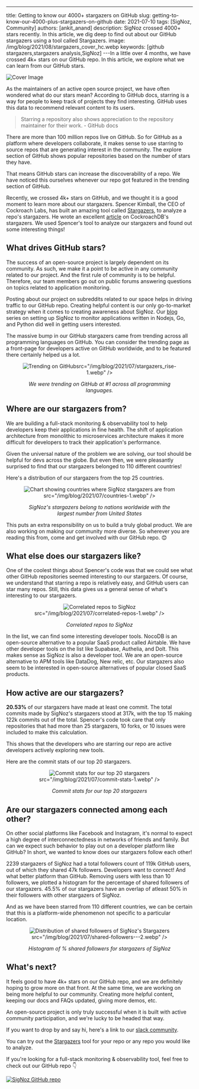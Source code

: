 ---
title: Getting to know our 4000+ stargazers on GitHub
slug: getting-to-know-our-4000-plus-stargazers-on-github
date: 2021-07-10
tags: [SigNoz, Community]
authors: [ankit_anand]
description: SigNoz crossed 4000+ stars recently. In this article, we dig deep to find out about our GitHub stargazers using a tool called Stargazers.
image: /img/blog/2021/08/stargazers_cover_hc.webp
keywords: [github stargazers,stargazers analysis,SigNoz]
---In a little over 4 months, we have crossed 4k+ stars on our GitHub repo. In this article, we explore what we can learn from our GitHub stars.



![Cover Image](/img/blog/2021/08/stargazers_cover_hc.webp)

As the maintainers of an active open source project, we have often wondered what do our stars mean? According to GitHub docs, starring is a way for people to keep track of projects they find interesting. GitHub uses this data to recommend relevant content to its users.

> Starring a repository also shows appreciation to the repository maintainer for their work. - GitHub docs

There are more than 100 million repos live on GitHub. So for GitHub as a platform where developers collaborate, it makes sense to use starring to source repos that are generating interest in the community. The explore section of GitHub shows popular repositories based on the number of stars they have.

That means GitHub stars can increase the discoverability of a repo. We have noticed this ourselves whenever our repo got featured in the trending section of GitHub.

Recently, we crossed 4k+ stars on GitHub, and we thought it is a good moment to learn more about our stargazers. Spencer Kimball, the CEO of Cockroach Labs, has built an amazing tool called [Stargazers](https://github.com/spencerkimball/stargazers), to analyze a repo's stargazers. He wrote an excellent [article](https://www.cockroachlabs.com/blog/what-can-we-learn-from-our-github-stars/) on CockroachDB's stargazers. We used Spencer's tool to analyze our stargazers and found out some interesting things!

## What drives GitHub stars?

The success of an open-source project is largely dependent on its community. As such, we make it a point to be active in any community related to our project. And the first rule of community is to be helpful. Therefore, our team members go out on public forums answering questions on topics related to application monitoring.

Posting about our project on subreddits related to our space helps in driving traffic to our GitHub repo. Creating helpful content is our only go-to-market strategy when it comes to creating awareness about SigNoz. Our [blog](/blog/) series on setting up SigNoz to monitor applications written in Nodejs, Go, and Python did well in getting users interested.

The massive bump in our GitHub stargazers came from trending across all programming languages on GitHub. You can consider the trending page as a front-page for developers active on GitHub worldwide, and to be featured there certainly helped us a lot.



<figure data-zoomable align='center'>
    <img className="box-shadowed-image"
   alt="Trending on GitHub"
   
   src="/img/blog/2021/07/stargazers_rise-1.webp"
   />
<figcaption><i>We were trending on GitHub at #1 across all programming languages.</i></figcaption>
   </figure>


## Where are our stargazers from?

We are building a full-stack monitoring & observability tool to help developers keep their applications in fine health. The shift of application architecture from monolithic to microservices architecture makes it more difficult for developers to track their application's performance.

Given the universal nature of the problem we are solving, our tool should be helpful for devs across the globe. But even then, we were pleasantly surprised to find that our stargazers belonged to 110 different countries!

Here's a distribution of our stargazers from the top 25 countries.

<figure data-zoomable align='center'>
    <img className="box-shadowed-image"
   alt="Chart showing countries where SigNoz stargazers are from"
   
   src="/img/blog/2021/07/countries-1.webp"
   />
<figcaption><i>SigNoz's stargazers belong to nations worldwide with the largest number from United States</i></figcaption>
   </figure>


This puts an extra responsibility on us to build a truly global product. We are also working on making our community more diverse. So wherever you are reading this from, come and get involved with our GitHub repo. 😊

## What else does our stargazers like?

One of the coolest things about Spencer's code was that we could see what other GitHub repositories seemed interesting to our stargazers. Of course, we understand that starring a repo is relatively easy, and GitHub users can star many repos. Still, this data gives us a general sense of what's interesting to our stargazers.

<figure data-zoomable align='center'>
    <img className="box-shadowed-image"
   alt="Correlated repos to SigNoz"
   
   src="/img/blog/2021/07/correlated-repos-1.webp"
   />
<figcaption><i>Correlated repos to SigNoz</i></figcaption>
   </figure>


In the list, we can find some interesting developer tools. NocoDB is an open-source alternative to a popular SaaS product called Airtable. We have other developer tools on the list like Supabase, Authelia, and Dolt. This makes sense as SigNoz is also a developer tool. We are an open-source alternative to APM tools like DataDog, New relic, etc. Our stargazers also seem to be interested in open-source alternatives of popular closed SaaS products.

## How active are our stargazers?

**20.53%** of our stargazers have made at least one commit. The total commits made by SigNoz's stargazers stood at 317k, with the top 15 making 122k commits out of the total. Spencer's code took care that only repositories that had more than 25 stargazers, 10 forks, or 10 issues were included to make this calculation.

This shows that the developers who are starring our repo are active developers actively exploring new tools.

Here are the commit stats of our top 20 stargazers.

<figure data-zoomable align='center'>
    <img className="box-shadowed-image"
   alt="Commit stats for our top 20 stargazers"
   
   src="/img/blog/2021/07/commit-stats-1.webp"
   />
<figcaption><i>Commit stats for our top 20 stargazers</i></figcaption>
  </figure>


## Are our stargazers connected among each other?

On other social platforms like Facebook and Instagram, it's normal to expect a high degree of interconnectedness in networks of friends and family. But can we expect such behavior to play out on a developer platform like GitHub? In short, we wanted to know does our stargazers follow each other!

2239 stargazers of SigNoz had a total followers count of 119k GitHub users, out of which they shared 47k followers. Developers want to connect! And what better platform than GitHub. Removing users with less than 10 followers, we plotted a histogram for the percentage of shared followers of our stargazers. 45.5% of our stargazers have an overlap of atleast 50% in their followers with other stargazers of SigNoz.

And as we have been starred from 110 different countries, we can be certain that this is a platform-wide phenomenon not specific to a particular location.

<figure data-zoomable align='center'>
    <img className="box-shadowed-image"
   alt="Distribution of shared followers of SigNoz's Stargazers"
   
   src="/img/blog/2021/07/shared-followers---2.webp"
   />
<figcaption><i>Histogram of % shared followers for stargazers of SigNoz</i></figcaption>
   </figure>


## What's next?

It feels good to have 4k+ stars on our GitHub repo, and we are definitely hoping to grow more on that front. At the same time, we are working on being more helpful to our community. Creating more helpful content, keeping our docs and FAQs updated, giving more demos, etc.

An open-source project is only truly successful when it is built with active community participation, and we're lucky to be headed that way.

If you want to drop by and say hi, here's a link to our [slack community](https://signoz.io/slack).

You can try out the [Stargazers](https://github.com/spencerkimball/stargazers) tool for your repo or any repo you would like to analyze.

If you're looking for a full-stack monitoring & observability tool, feel free to check out our GitHub repo 👇

[![SigNoz GitHub repo](/img/blog/common/signoz_github.webp)](https://github.com/SigNoz/signoz)
